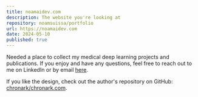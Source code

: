 ```yaml
---
title: noamaidev.com
description: The website you're looking at
repository: noamsuissa/portfolio
url: https://noamaidev.com
date: 2024-05-10
published: true
---
```



Needed a place to collect my medical deep learning projects and publications. If you enjoy and have any questions, feel free to reach out to me on LinkedIn or by email [here](https://noamaidev.com/contact).

If you like the design, check out the author's repository on GitHub: <a href="https://github.com/chronark/chronark.com" target="_blank" rel="noopener noreferrer">chronark/chronark.com</a>.